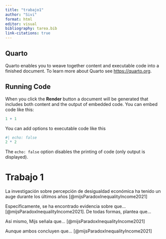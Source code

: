 ```yaml
---
title: "trabajo1"
author: "Sivi"
format: html
editor: visual
bibliography: tarea.bib
link-citations: true 
---
```


## Quarto

Quarto enables you to weave together content and executable code into a finished document. To learn more about Quarto see <https://quarto.org>.

## Running Code

When you click the **Render** button a document will be generated that includes both content and the output of embedded code. You can embed code like this:

```r
1 + 1
```

You can add options to executable code like this

```r
#| echo: false
2 * 2
```

The `echo: false` option disables the printing of code (only output is displayed).

# Trabajo 1

La investigación sobre percepción de desigualdad económica ha tenido un auge durante los últimos años [@mijsParadoxInequalityIncome2021]

Específicamente, se ha encontrado evidencia sobre que... [@mijsParadoxInequalityIncome2021]. De todas formas, plantea que...

Así mismo, Mijs señala que... [@mijsParadoxInequalityIncome2021]

Aunque ambos concluyen que... [@mijsParadoxInequalityIncome2021]
